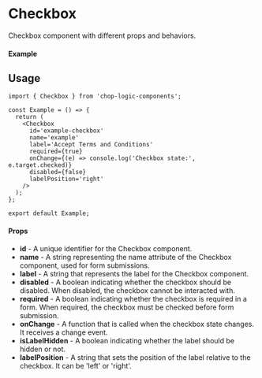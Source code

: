 
<Meta of={Checkbox} title='Checkbox' />

# Checkbox

Checkbox component with different props and behaviors.

#### Example

<Canvas of={Checkbox.Default} />

## Usage

```tsx
import { Checkbox } from 'chop-logic-components';

const Example = () => {
  return (
    <Checkbox
      id='example-checkbox'
      name='example'
      label='Accept Terms and Conditions'
      required={true}
      onChange={(e) => console.log('Checkbox state:', e.target.checked)}
      disabled={false}
      labelPosition='right'
    />
  );
};

export default Example;
```

#### Props

- **id** - A unique identifier for the Checkbox component.
- **name** - A string representing the name attribute of the Checkbox component, used for form submissions.
- **label** - A string that represents the label for the Checkbox component.
- **disabled** - A boolean indicating whether the checkbox should be disabled. When disabled, the checkbox cannot be interacted with.
- **required** - A boolean indicating whether the checkbox is required in a form. When required, the checkbox must be checked before form submission.
- **onChange** - A function that is called when the checkbox state changes. It receives a change event.
- **isLabelHidden** - A boolean indicating whether the label should be hidden or not.
- **labelPosition** - A string that sets the position of the label relative to the checkbox. It can be 'left' or 'right'.
